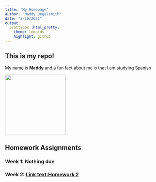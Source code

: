 ```yaml
---
title: "My Homepage"
author: "Maddy Degelsmith"
date: "2/10/2021"
output:
  prettydoc::html_pretty:
    theme: leonids
    highlight: github
---
```


## This is my repo!

My name is **Maddy** and a fun fact about me is that I am studying Spanish

<img src="MaddyPhoto.jpg" width = "200" height ="200" />

## Homework Assignments 

### Week 1: **Nothing due**

### Week 2: [Link text:Homework 2](Homework_02.html)
